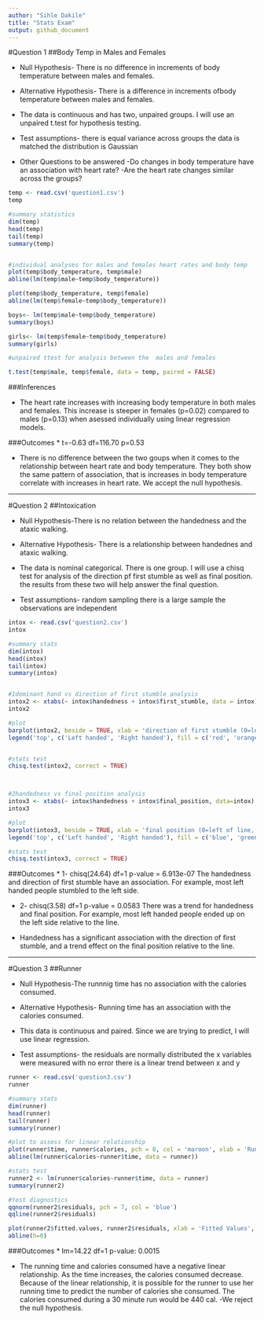 ```yaml
---
author: "Sihle Dakile"
title: "Stats Exam"
output: github_document
---
```

#Question 1
##Body Temp in Males and Females

* Null Hypothesis- There is no difference in increments of body temperature between males and females.
* Alternative Hypothesis- There is a difference in increments ofbody temperature between males and females.

* The data is continuous and has two, unpaired groups. I will use an unpaired t.test for hypothesis testing. 

* Test assumptions- there is equal variance across groups
                    the data is matched
                    the distribution is Gaussian
                  
* Other Questions to be answered
    -Do changes in body temperature have an association with heart rate?
    -Are the heart rate changes similar across the groups?
  

```r
temp <- read.csv('question1.csv')
temp

#summary statistics
dim(temp)
head(temp)
tail(temp)
summary(temp)


#individual analyses for males and females heart rates and body temp
plot(temp$body_temperature, temp$male)
abline(lm(temp$male~temp$body_temperature))

plot(temp$body_temperature, temp$female)
abline(lm(temp$female~temp$body_temperature))

boys<- lm(temp$male~temp$body_temperature)
summary(boys)

girls<- lm(temp$female~temp$body_temperature)
summary(girls)

#unpaired ttest for analysis between the  males and females 

t.test(temp$male, temp$female, data = temp, paired = FALSE)


```

###Inferences

* The heart rate increases with increasing body temperature in both males and females. This increase is steeper in females (p=0.02) compared to males (p=0.13) when asessed individually using linear regression models. 

###Outcomes
* t=-0.63
  df=116.70
  p=0.53

* There is no difference between the two goups when it comes to the relationship between heart rate and body temperature. They both show the same pattern of association, that is increases in body temperature correlate with increases in heart rate. We accept the null hypothesis. 

***

#Question 2
##Intoxication

* Null Hypothesis-There is no relation between the handedness and the ataxic walking. 
* Alternative Hypothesis- There is a relationship between handednes and ataxic walking.

* The data is nominal categorical. There is one group. I will use a chisq test for analysis of the direction pf first stumble as well as final position. the results from these two will help answer the final question.

* Test assumptions- random sampling
                    there is a large sample
                    the observations are independent
                    
```r
intox <- read.csv('question2.csv')
intox

#summary stats
dim(intox)
head(intox)
tail(intox)
summary(intox)


#1dominant hand vs direction of first stumble analysis
intox2 <- xtabs(~ intox$handedness + intox$first_stumble, data = intox)
intox2

#plot
barplot(intox2, beside = TRUE, xlab = 'direction of first stumble (0=left, 1=right)', ylab = 'frequency', main = 'Handedness vs the Direction of first stumble in Intoxicated individuals.', col = c('red', 'orange'))
legend('top', c('Left handed', 'Right handed'), fill = c('red', 'orange'))


#stats test 
chisq.test(intox2, correct = TRUE)



#2handedness vs final position analysis
intox3 <- xtabs(~ intox$handedness + intox$final_position, data=intox)
intox3

#plot
barplot(intox3, beside = TRUE, xlab = 'final position (0=left of line, 1=right of line)', ylab = 'frequency', main = 'Handedness vs the Final position relative to the line in Intoxicated individuals.', col = c('blue', 'green'))
legend('top', c('Left handed', 'Right handed'), fill = c('blue', 'green'))

#stats test
chisq.test(intox3, correct = TRUE)


```

###Outcomes 
* 1- chisq(24.64)
    df=1
    p-value = 6.913e-07
  The handedness and direction of first stumble have an association. For example, most left handed people stumbled to the left side.
  
* 2- chisq(3.58)
    df=1
    p-value = 0.0583
  There was a trend for handedness and final position. For example, most left handed people ended up on the left side relative to the line.
  
* Handedness has a significant association with the direction of first stumble, and a trend effect on the final position relative to the line. 

***

#Question 3
##Runner

* Null Hypothesis-The runnnig time has no association with the calories consumed.
* Alternative Hypothesis- Running time has an association with the calories consumed. 

* This data is continuous and paired. Since we are trying to predict, I will use linear regression.

* Test assumptions- the residuals are normally distributed
                    the x variables were measured with no error
                    there is a linear trend between x and y


```r
runner <- read.csv('question3.csv')
runner

#summary stats
dim(runner)
head(runner)
tail(runner)
summary(runner)

#plot to assess for linear relationship
plot(runner$time, runner$calories, pch = 8, col = 'maroon', xlab = 'Running Time (s)', ylab = 'Calories Consumed (cal)', main = 'The relationship between running time and calories consumed in an amateur runner.')
abline(lm(runner$calories~runner$time, data = runner))

#stats test
runner2 <- lm(runner$calories~runner$time, data = runner)
summary(runner2)

#test diagnostics
qqnorm(runner2$residuals, pch = 7, col = 'blue')
qqline(runner2$residuals)

plot(runner2$fitted.values, runner2$residuals, xlab = 'Fitted Values', ylab = 'Residuals', main = 'Fitted values vs Residuals', pch = 2, col = 'magenta')
abline(h=0)

```

###Outcomes
* lm=14.22
  df=1
  p-value: 0.0015

* The running time and calories consumed have a negative linear relationship. As the time increases, the calories consumed decrease. Because of the linear relationship, it is possible for the runner to use her running time to predict the number of calories she consumed. 
 The calories consumed during a 30 minute run would be 440 cal.
 -We reject the null hypothesis. 
